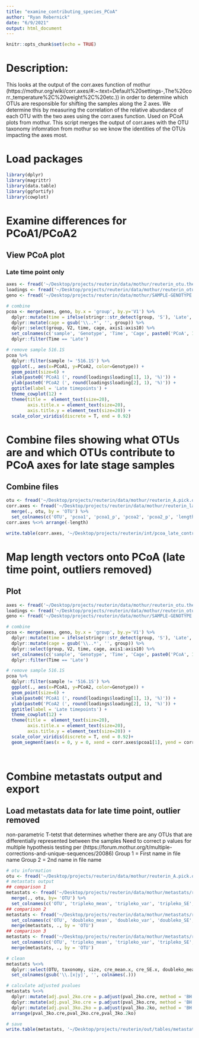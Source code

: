 ```yaml
---
title: "examine_contributing_species_PCoA"
author: "Ryan Rebernick"
date: "6/9/2021"
output: html_document
---
```


```r
knitr::opts_chunk$set(echo = TRUE)
```

# Description:
This looks at the output of the corr.axes function of mothur (https://mothur.org/wiki/corr.axes/#:~:text=Default%20settings-,The%20corr.,temperature%2C%20weight%2C%20etc.)) in order to determine which OTUs are responsible for shifting the samples along the 2 axes. We determine this by measuring the correlation of the relative abundance of each OTU with the two axes using the corr.axes function. Used on PCoA plots from mothur. 
This script merges the output of corr.axes with the OTU taxonomy infomration from mothur so we know the identities of the OTUs impacting the axes most. 

# Load packages
```r
library(dplyr)
library(magrittr)
library(data.table)
library(ggfortify)
library(cowplot)


```


# Examine differences for PCoA1/PCoA2

## View PCoA plot

### Late time point only
```r

axes <- fread('~/Desktop/projects/reuterin/data/mothur/reuterin_otu.thetayc.0.03.lt.ave.pcoa.axes')
loadings <- fread('~/Desktop/projects/reuterin/data/mothur/reuterin_otu.thetayc.0.03.lt.ave.pcoa.loadings')
geno <- fread('~/Desktop/projects/reuterin/data/mothur/SAMPLE-GENOTYPE.txt')

# combine
pcoa <- merge(axes, geno, by.x = 'group', by.y='V1') %>%
  dplyr::mutate(time = ifelse(stringr::str_detect(group, 'S'), 'Late', 'Early')) %>%
  dplyr::mutate(cage = gsub('\\..*', '', group)) %>%
  dplyr::select(group, V2, time, cage, axis1:axis10) %>%
  set_colnames(c('sample', 'Genotype', 'Time', 'Cage', paste0('PCoA', 1:10))) %>%
  dplyr::filter(Time == 'Late')

# remove sample 516.1S
pcoa %>%
  dplyr::filter(sample != '516.1S') %>%
  ggplot(., aes(x=PCoA1, y=PCoA2, color=Genotype)) +
  geom_point(size=6) +
  xlab(paste0('PCoA1 (', round(loadings$loading[1], 1), '%)')) +
  ylab(paste0('PCoA2 (', round(loadings$loading[2], 1), '%)')) +
  ggtitle(label = 'Late timepoints') +
  theme_cowplot(12) +
  theme(title =  element_text(size=20),
        axis.title.x = element_text(size=20),
        axis.title.y = element_text(size=20)) +
  scale_color_viridis(discrete = T, end = 0.92)


```



# Combine files showing what OTUs are and which OTUs contribute to PCoA axes for late stage samples

## Combine files
```r

otu <- fread('~/Desktop/projects/reuterin/data/mothur/reuterin_A.pick.opti_mcc.0.03.cons.taxonomy', data.table = F)
corr.axes <- fread('~/Desktop/projects/reuterin/data/mothur/reuterin_late_outRem.spearman.corr.axes', data.table = F) %>%
  merge(., otu, by = 'OTU') %>%
  set_colnames(c('OTU', 'pcoa1', 'pcoa1_p', 'pcoa2', 'pcoa2_p', 'length', 'size', 'taxonomy'))
corr.axes %<>% arrange(-length)

write.table(corr.axes, '~/Desktop/projects/reuterin/int/pcoa_late_contributing_otus.txt', row.names = F, sep = '\t', quote = F)


```



# Map length vectors onto PCoA (late time point, outliers removed)

## Plot
```r

axes <- fread('~/Desktop/projects/reuterin/data/mothur/reuterin_otu.thetayc.0.03.lt.ave.pcoa.axes')
loadings <- fread('~/Desktop/projects/reuterin/data/mothur/reuterin_otu.thetayc.0.03.lt.ave.pcoa.loadings')
geno <- fread('~/Desktop/projects/reuterin/data/mothur/SAMPLE-GENOTYPE.txt')

# combine
pcoa <- merge(axes, geno, by.x = 'group', by.y='V1') %>%
  dplyr::mutate(time = ifelse(stringr::str_detect(group, 'S'), 'Late', 'Early')) %>%
  dplyr::mutate(cage = gsub('\\..*', '', group)) %>%
  dplyr::select(group, V2, time, cage, axis1:axis10) %>%
  set_colnames(c('sample', 'Genotype', 'Time', 'Cage', paste0('PCoA', 1:10))) %>%
  dplyr::filter(Time == 'Late')

# remove sample 516.1S
pcoa %>%
  dplyr::filter(sample != '516.1S') %>%
  ggplot(., aes(x=PCoA1, y=PCoA2, color=Genotype)) +
  geom_point(size=6) +
  xlab(paste0('PCoA1 (', round(loadings$loading[1], 1), '%)')) +
  ylab(paste0('PCoA2 (', round(loadings$loading[2], 1), '%)')) +
  ggtitle(label = 'Late timepoints') +
  theme_cowplot(12) +
  theme(title =  element_text(size=20),
        axis.title.x = element_text(size=20),
        axis.title.y = element_text(size=20)) +
  scale_color_viridis(discrete = T, end = 0.92)+ 
  geom_segment(aes(x = 0, y = 0, xend = corr.axes$pcoa1[1], yend = corr.axes$pcoa2[1]), arrow = arrow(length = unit(5, 'points')), color='black')




```





# Combine metastats output and export

## Load metastats data for late time point, outlier removed
non-parametric T-tetst that determines whether there are any OTUs that are differentially represented between the samples 
Need to correct p values for multiple hypothesis testing per (https://forum.mothur.org/t/multiple-corrections-and-unique-sequences/20086)
Group 1 = First name in file name
Group 2 = 2nd name in file name
```r

# otu information
otu <- fread('~/Desktop/projects/reuterin/data/mothur/reuterin_A.pick.opti_mcc.0.03.cons.taxonomy', data.table = F)
# metastats output
## comparison 1
metastats <- fread('~/Desktop/projects/reuterin/data/mothur/metastats/reuterin_late_outRem.0.03.TripleMut_CRE_NEG.metastats', data.table = F) %>%
  merge(., otu, by= 'OTU') %>%
  set_colnames(c('OTU', 'tripleko_mean', 'tripleko_var', 'tripleko_SE', 'cre_mean', 'cre_var', 'cre_SE', 'pval_3ko.cre', 'size', 'taxonomy'))
## comparison 2
metastats <- fread('~/Desktop/projects/reuterin/data/mothur/metastats/reuterin_late_outRem.0.03.DoubleMut_CRE_NEG.metastats', data.table = F) %>%
  set_colnames(c('OTU', 'doubleko_mean', 'doubleko_var', 'doubleko_SE', 'cre_mean', 'cre_var', 'cre_SE', 'pval_2ko.cre')) %>%
  merge(metastats, ., by = 'OTU')
## comparison 3
metastats <- fread('~/Desktop/projects/reuterin/data/mothur/metastats/reuterin_late_outRem.0.03.TripleMut_DoubleMut.metastats', data.table = F) %>%
  set_colnames(c('OTU', 'tripleko_mean', 'tripleko_var', 'tripleko_SE', 'doubleko_mean', 'doubleko_var', 'doubleko_SE', 'pval_3ko.2ko')) %>%
  merge(metastats, ., by = 'OTU')

# clean 
metastats %<>%
  dplyr::select(OTU, taxonomy, size, cre_mean.x, cre_SE.x, doubleko_mean.x, doubleko_SE.x, tripleko_mean.x, tripleko_SE.x, pval_2ko.cre, pval_3ko.cre, pval_3ko.2ko) %>%
  set_colnames(gsub('\\.[x|y]', '', colnames(.)))

# calculate adjusted pvalues
metastats %<>% 
  dplyr::mutate(adj.pval_2ko.cre = p.adjust(pval_2ko.cre, method = 'BH')) %>%
  dplyr::mutate(adj.pval_3ko.cre = p.adjust(pval_3ko.cre, method = 'BH')) %>%
  dplyr::mutate(adj.pval_3ko.2ko = p.adjust(pval_3ko.2ko, method = 'BH')) %>%
  arrange(pval_3ko.cre,pval_2ko.cre,pval_3ko.2ko)

# save
write.table(metastats, '~/Desktop/projects/reuterin/out/tables/metastats_late_outRem_combined.txt', quote = F, sep = '\t', row.names = F, col.names = T)

```



